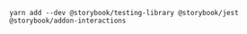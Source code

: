 ```shell
yarn add --dev @storybook/testing-library @storybook/jest @storybook/addon-interactions
```
